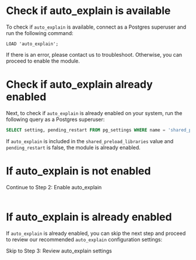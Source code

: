 
# Check if auto_explain is available

To check if `auto_explain` is available, connect as a Postgres superuser and run the following command:

```
LOAD 'auto_explain';
```

If there is an error, please contact us to troubleshoot. Otherwise, you can proceed to enable the module.


# Check if auto_explain already enabled

Next, to check if `auto_explain` is already enabled on your system, run the following
query as a Postgres superuser:

```sql
SELECT setting, pending_restart FROM pg_settings WHERE name = 'shared_preload_libraries';
```

If `auto_explain` is included in the `shared_preload_libraries` value and `pending_restart`
is false, the module is already enabled.


# If auto_explain is not enabled

<AutoExplainNotice />

<Link className="btn btn-success" to="02_enable_auto_explain">
   Continue to Step 2: Enable auto_explain
</Link>
<br />
<br />


# If auto_explain is already enabled

If `auto_explain` is already enabled, you can skip the next step and proceed to
review our recommended `auto_explain` configuration settings:

<Link className="btn btn-success" to="03_review_settings">
   Skip to Step 3: Review auto_explain settings
</Link>
